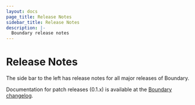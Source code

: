 ```yaml
---
layout: docs
page_title: Release Notes
sidebar_title: Release Notes
description: |-
  Boundary release notes
---
```


# Release Notes

The side bar to the left has release notes for all major releases of Boundary.

Documentation for patch releases (0.1.x) is available at the [Boundary changelog](https://github.com/hashicorp/boundary/blob/main/CHANGELOG.md).
